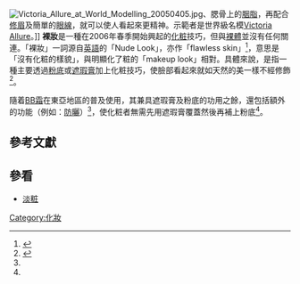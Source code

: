 {{expand|time=2007-09-26T20:11:06Z}}
{{Refimprove|time=2007-09-26T15:22:35Z}}
[[File:Victoria_Allure_at_World_Modelling_20050405.jpg|right]]、腮骨上的[[胭脂|胭脂]]，再配合[[修眉|修眉]]及簡單的[[眼線|眼線]]，就可以使人看起來更精神。示範者是世界級名模[[Victoria_Allure|Victoria Allure]]。]]
'''裸妝'''是一種在2006年春季開始興起的[[化粧|化粧]]技巧，但與[[裸體|裸體]]並沒有任何關連。「裸妝」一詞源自[[英語|英語]]的「Nude Look」，亦作「flawless skin」<ref name=Macleans>{{cite journal |last1=Latimer |first1=Joanne |url=http://www2.macleans.ca/2012/01/11/bb-cream-fans-lay-it-on-thick/ |title=BB cream fans lay it on thick |journal=''Maclean's'' |date=2012-01-11 |language=en |access-date=2015-10-07 |archive-date=2014-01-03 |archive-url=https://web.archive.org/web/20140103025256/http://www2.macleans.ca/2012/01/11/bb-cream-fans-lay-it-on-thick/ |dead-url=no }}</ref>，意思是「沒有化粧的樣貌」，與明顯化了粧的「makeup look」相對。具體來說，是指一種主要透過[[粉底|粉底]]或[[遮瑕膏|遮瑕膏]]加上化粧技巧，使臉部看起來就如天然的美一樣不經修飾<ref name=joylee1124>{{cite web |url=http://joylee1124.pixnet.net/blog/post/28368732 |date=2009-08-26 |accessdate=2015-10-06 |language=zh-hant |title=5分鐘快速輕透裸妝+打底打得好上妝效果好 |deadurl=yes |archiveurl=https://web.archive.org/web/20151007033128/http://joylee1124.pixnet.net/blog/post/28368732 |archivedate=2015-10-07 |df= }}</ref>。

隨着[[BB霜|BB霜]]在東亞地區的普及使用，其兼具遮瑕膏及粉底的功用之餘，還包括額外的功能（例如：[[防曬|防曬]]）<ref name=Macleans />，使化粧者無需先用遮瑕膏覆蓋然後再補上粉底<ref name=joylee1124 />。

==參考文獻==
{{reflist}}

==參看==
*[[淡粧|淡粧]]

{{生活小作品}}
[[Category:化妝|Category:化妝]]